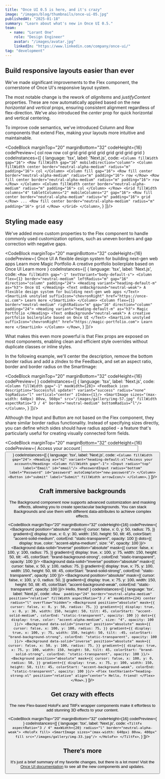 ```yaml
---
title: "Once UI 0.5 is here, and it's crazy"
image: "/images/blog/thumbnails/once-ui-05.jpg"
publishedAt: "2025-01-18"
summary: "Learn about what's new in Once UI 0.5."
team:
  - name: "Lorant One"
    role: "Design Engineer"
    avatar: "/images/avatar.jpg"
    linkedIn: "https://www.linkedin.com/company/once-ui/"
tag: "development"
---
```


<SmartImage priority sizes="(max-width: 640px) 100vw, 640px" src="/images/blog/thumbnails/once-ui-05.jpg" alt="Once UI 0.5" radius="l" aspectRatio="16 / 9" marginBottom="32"/>

## Build responsive layouts easier than ever

We've made significant improvements to the <InlineCode>Flex</InlineCode> component, the cornerstone of Once UI's responsive layout system.

The most notable change is the rework of _alignItems_ and _justifyContent_ properties. These are now automatically applied based on the new _horizontal_ and _vertical_ props, ensuring consistent alignment regardless of flex-direction. We've also introduced the _center_ prop for quick horizontal and vertical centering.

To improve code semantics, we've introduced <InlineCode>Column</InlineCode> and <InlineCode>Row</InlineCode> components that extend <InlineCode>Flex</InlineCode>, making your layouts more intuitive and maintainable.

<CodeBlock
    marginTop="20"
    marginBottom="32"
    codeHeight={16}
    codePreview={
        <Column fillWidth gap="16">
          <Row fillWidth gap="16" mobileDirection="column">
        <Column fillWidth center border="neutral-alpha-medium" radius="m" padding="16">
            col
        </Column>
        <Column fill gap="16">
          <Row fill center border="neutral-alpha-medium" radius="m" padding="16">
              row
          </Row>
          <Row fill center border="neutral-alpha-medium" radius="m" padding="16">
              row
          </Row>
        </Column>
        <Column fillWidth center border="neutral-alpha-medium" radius="m" padding="16">
            col
        </Column>
      </Row>
        <Grid fillWidth columns="4" tabletColumns="2" mobileColumns="2" gap="16">
          <Row fill center border="neutral-alpha-medium" radius="m" padding="16">
              grid
          </Row>
          <Row fill center border="neutral-alpha-medium" radius="m" padding="16">
              grid
          </Row>
          <Row fill center border="neutral-alpha-medium" radius="m" padding="16">
              grid
          </Row>
          <Row fill center border="neutral-alpha-medium" radius="m" padding="16">
              grid
          </Row>
          <Row fill center border="neutral-alpha-medium" radius="m" padding="16">
              grid
          </Row>
          <Row fill center border="neutral-alpha-medium" radius="m" padding="16">
              grid
          </Row>
          <Row fill center border="neutral-alpha-medium" radius="m" padding="16">
              grid
          </Row>
          <Row fill center border="neutral-alpha-medium" radius="m" padding="16">
              grid
          </Row>
        </Grid>
        </Column>
    }
    codeInstances={[
        {
            language: 'tsx',
            label: 'Next.js',
            code:
`<Column fillWidth gap="16">
  <Row fillWidth gap="16" mobileDirection="column">
    <Column fillWidth center border="neutral-alpha-medium" radius="m" padding="16">
        col
    </Column>
    <Column fill gap="16">
      <Row fill center border="neutral-alpha-medium" radius="m" padding="16">
          row
      </Row>
      <Row fill center border="neutral-alpha-medium" radius="m" padding="16">
          row
      </Row>
    </Column>
    <Column fillWidth center border="neutral-alpha-medium" radius="m" padding="16">
        col
    </Column>
  </Row>
  <Grid fillWidth columns="4" tabletColumns="2" mobileColumns="2" gap="16">
    <Row fill center border="neutral-alpha-medium" radius="m" padding="16">
        grid
    </Row>
    ...
    <Row fill center border="neutral-alpha-medium" radius="m" padding="16">
        grid
    </Row>
  </Grid>
</Column>`,
        }
]}/>

## Styling made easy

We've added more custom properties to the <InlineCode>Flex</InlineCode> component to handle commonly used customization options, such as uneven borders and gap correction with negative gaps.

<CodeBlock
    marginTop="20"
    marginBottom="32"
    codeHeight={16}
    codePreview={
      <Row fillWidth gap="-1" textVariant="body-default-s">
        <Column flex={1} border="neutral-medium" leftRadius="m" gap="16" direction="column" padding="24">
            <Heading variant="heading-default-m" as="h3">Once UI</Heading>
            <Text onBackground="neutral-weak">A flexible design system for building next-gen web apps</Text>
            <SmartLink unstyled suffixIcon="chevronRight" href="https://once-ui.com">Learn more</SmartLink>
        </Column>
        <Column flex={1} border="neutral-medium" rightRadius="m" gap="16" direction="column" padding="24">
          <Heading variant="heading-default-m" as="h3">Magic Portfolio</Heading>
          <Text onBackground="neutral-weak">A creative portfolio boilerplate based on Once UI</Text>
          <SmartLink unstyled suffixIcon="chevronRight" href="https://magic-portfolio.com">Learn more</SmartLink>
        </Column>
      </Row>
    }
    codeInstances={[
        {
            language: 'tsx',
            label: 'Next.js',
            code:
`<Row fillWidth gap="-1" textVariant="body-default-s">
  <Column flex={1} border="neutral-medium" leftRadius="m" gap="16" direction="column" padding="24">
      <Heading variant="heading-default-m" as="h3">
        Once UI
      </Heading>
      <Text onBackground="neutral-weak">
        A flexible design system for building next-gen web apps
      </Text>
      <SmartLink unstyled suffixIcon="chevronRight" href="https://once-ui.com">
        Learn more
      </SmartLink>
  </Column>
  <Column flex={1} border="neutral-medium" rightRadius="m" gap="16" direction="column" padding="24">
    <Heading variant="heading-default-m" as="h3">
      Magic Portfolio
    </Heading>
    <Text onBackground="neutral-weak">
      A creative portfolio boilerplate based on Once UI
    </Text>
    <SmartLink unstyled suffixIcon="chevronRight" href="https://magic-portfolio.com">
      Learn more
    </SmartLink>
  </Column>
</Row>`,
        }
]}/>

What makes this even more powerful is that Flex props are exposed on most components, enabling clean and efficient style overrides without duplicate classes or inline styles.

In the following example, we'll center the description, remove the bottom border radius and add a zIndex to the <InlineCode>Feedback</InlineCode>, and set an aspect ratio, border and border radius on the <InlineCode>SmartImage</InlineCode>:

<CodeBlock
    marginTop="20"
    marginBottom="32"
    codeHeight={16}
    codePreview={
      <Column fillWidth gap="-1" maxWidth={28}>
        <Feedback icon description="Successful update!" variant="success" radius="none" topRadius="l" vertical="center" zIndex={1}/>
        <SmartImage sizes="(max-width: 640px) 80vw, 560px" src="/images/gallery/img-57.jpg" fillWidth aspectRatio="3 / 4" border="neutral-medium" bottomRadius="l"/>
      </Column>
    }
    codeInstances={[
        {
            language: 'tsx',
            label: 'Next.js',
            code:
`<Column fillWidth gap="-1" maxWidth={28}>
  <Feedback icon description="Successful update!" variant="success" radius="none" topRadius="l" vertical="center" zIndex={1}/>
  <SmartImage sizes="(max-width: 640px) 80vw, 560px" src="/images/gallery/img-57.jpg" fillWidth aspectRatio="3 / 4" border="neutral-medium" bottomRadius="l"/>
</Column>`,
        }
]}/>

Although the <InlineCode>Input</InlineCode> and <InlineCode>Button</InlineCode> are not based on the <InlineCode>Flex</InlineCode> component, they share similar border radius functionality. Instead of specifying sizes directly, you can define which sides should have radius applied - a feature that's particularly useful for creating visually connected form fields.

<CodeBlock
    marginTop="20"
    marginBottom="32"
    codeHeight={16}
    codePreview={
      <Column fillWidth gap="24">
        <Heading as="h2" variant="heading-default-xl">Access your account</Heading>
        <Column fillWidth gap="-1">
          <Input radius="top" label="Email" id="email"/>
          <PasswordInput radius="bottom" label="Password" id="password" autoComplete="new-password"/>
        </Column>
        <Button id="submit" label="Submit" fillWidth arrowIcon/>
      </Column>
    }
    codeInstances={[
        {
            language: 'tsx',
            label: 'Next.js',
            code:
`<Column fillWidth gap="24">
  <Heading as="h2" variant="heading-default-xl">Access your account</Heading>
  <Column fillWidth gap="-1">
    <Input radius="top" label="Email" id="email"/>
    <PasswordInput radius="bottom" label="Password" id="password" autoComplete="new-password"/>
  </Column>
  <Button id="submit" label="Submit" fillWidth arrowIcon/>
</Column>`,
        }
]}/>

## Craft immersive backgrounds

The <InlineCode>Background</InlineCode> component now supports advanced customization and masking effects, allowing you to create spectacular backgrounds. You can stack Backgrounds and use them with different data-attributes to achieve complex effects.

<CodeBlock
    marginTop="20"
    marginBottom="32"
    codeHeight={16}
    codePreview={
    <Row 
      padding="24"
      border="neutral-alpha-medium" position="relative" fillWidth aspectRatio="3 / 4" maxWidth={24} center 
      radius="l" overflow="hidden">
      <Background
        position="absolute"
        mask={{
          cursor: false,
          x: 0,
          y: 50,
          radius: 75,
        }}
        gradient={{
          display: true,
          x: 0,
          y: 30,
          width: 150,
          height: 50,
          tilt: 45,
          colorStart: "accent-solid-medium",
          colorEnd: "static-transparent",
          opacity: 100
        }}
        dots={{
          display: true,
          color: "accent-alpha-medium",
          size: "4",
          opacity: 100
        }}/>
        <Background
          data-solid="inverse"
          position="absolute"
          mask={{
            cursor: false,
            x: 100,
            y: 100,
            radius: 75,
          }}
          gradient={{
            display: true,
            x: 100,
            y: 75,
            width: 150,
            height: 50,
            tilt: -45,
            colorStart: "brand-background-strong",
            colorEnd: "static-transparent",
            opacity: 100
          }}/>
          <Background
            data-solid="inverse"
            position="absolute"
            mask={{
              cursor: false,
              x: 50,
              y: 100,
              radius: 75,
            }}
            gradient={{
              display: true,
              x: 75,
              y: 100,
              width: 150,
              height: 50,
              tilt: 45,
              colorStart: "brand-solid-strong",
              colorEnd: "static-transparent",
              opacity: 100
            }}/>
            <Background
              position="absolute"
              mask={{
                cursor: false,
                x: 100,
                y: 0,
                radius: 50,
              }}
              gradient={{
                display: true,
                x: 75,
                y: 100,
                width: 150,
                height: 50,
                tilt: 45,
                colorStart: "accent-background-weak",
                colorEnd: "static-transparent",
                opacity: 100
              }}/>
        <Flex textVariant="heading-strong-xl" position="relative" align="center">
          Hello, friend!
        </Flex>
    </Row>
    }
    codeInstances={[
        {
            language: 'tsx',
            label: 'Next.js',
            code:
`<Row 
  padding="24"
  border="neutral-alpha-medium" position="relative" fillWidth aspectRatio="3 / 4" maxWidth={24} center radius="l" overflow="hidden">
  <Background
    position="absolute"
    mask={{
      cursor: false,
      x: 0,
      y: 50,
      radius: 75,
    }}
    gradient={{
      display: true,
      x: 0,
      y: 30,
      width: 150,
      height: 50,
      tilt: 45,
      colorStart: "accent-solid-medium",
      colorEnd: "static-transparent",
      opacity: 100
    }}
    dots={{
      display: true,
      color: "accent-alpha-medium",
      size: "4",
      opacity: 100
    }}/>
  <Background
    data-solid="inverse"
    position="absolute"
    mask={{
      cursor: false,
      x: 100,
      y: 100,
      radius: 75,
    }}
    gradient={{
      display: true,
      x: 100,
      y: 75,
      width: 150,
      height: 50,
      tilt: -45,
      colorStart: "brand-background-strong",
      colorEnd: "static-transparent",
      opacity: 100
    }}/>
  <Background
    data-solid="inverse"
    position="absolute"
    mask={{
      cursor: false,
      x: 50,
      y: 100,
      radius: 75,
    }}
    gradient={{
      display: true,
      x: 75,
      y: 100,
      width: 150,
      height: 50,
      tilt: 45,
      colorStart: "brand-solid-strong",
      colorEnd: "static-transparent",
      opacity: 100
    }}/>
  <Background
    position="absolute"
    mask={{
      cursor: false,
      x: 100,
      y: 0,
      radius: 50,
    }}
    gradient={{
      display: true,
      x: 75,
      y: 100,
      width: 150,
      height: 50,
      tilt: 45,
      colorStart: "accent-background-weak",
      colorEnd: "static-transparent",
      opacity: 100
    }}/>
  <Flex textVariant="heading-strong-xl" position="relative" align="center">
    Hello, friend!
  </Flex>
</Row>`,
        }
]}/>

## Get crazy with effects

The new Flex-based <InlineCode>HoloFx</InlineCode> and <InlineCode>TiltFx</InlineCode> wrapper components make it effortless to add stunning 3D effects to your content.

<CodeBlock
    marginTop="20"
    marginBottom="32"
    codeHeight={16}
    codePreview={
      <TiltFx aspectRatio="3 / 4" maxWidth={20} radius="l" border="neutral-alpha-weak">
        <HoloFx fill>
          <SmartImage sizes="(max-width: 640px) 80vw, 480px" fill src="/images/gallery/img-33.jpg"/>
        </HoloFx>
      </TiltFx>
    }
    codeInstances={[
        {
            language: 'tsx',
            label: 'Next.js',
            code:
`<TiltFx aspectRatio="3 / 4" maxWidth={20} radius="l" border="neutral-alpha-weak">
  <HoloFx fill>
    <SmartImage sizes="(max-width: 640px) 80vw, 480px" fill src="/images/gallery/img-33.jpg"/>
  </HoloFx>
</TiltFx>`,
        }
]}/>

## There's more

It's just a brief summary of my favorite changes, but there is a lot more! Visit the [Once UI documentation](https://once-ui.com/docs) to see all the new components and updates.